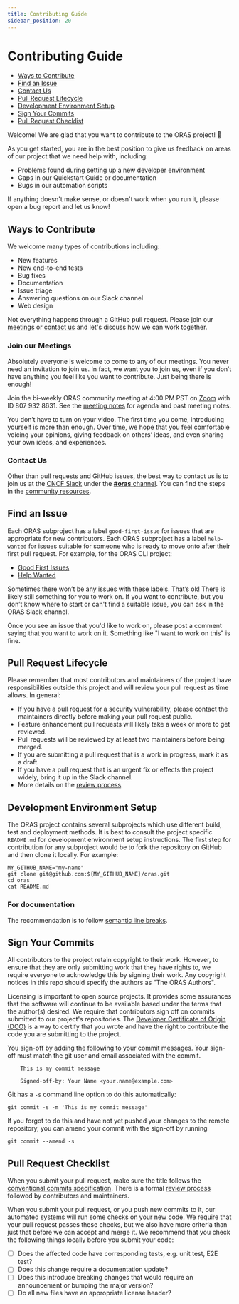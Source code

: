 ```yaml
---
title: Contributing Guide
sidebar_position: 20
---
```


# Contributing Guide

* [Ways to Contribute](#ways-to-contribute)
* [Find an Issue](#find-an-issue)
* [Contact Us](#contact-us)
* [Pull Request Lifecycle](#pull-request-lifecycle)
* [Development Environment Setup](#development-environment-setup)
* [Sign Your Commits](#sign-your-commits)
* [Pull Request Checklist](#pull-request-checklist)

Welcome! We are glad that you want to contribute to the ORAS project! 💖

As you get started, you are in the best position to give us feedback on areas of
our project that we need help with, including:

* Problems found during setting up a new developer environment
* Gaps in our Quickstart Guide or documentation
* Bugs in our automation scripts

If anything doesn't make sense, or doesn't work when you run it, please open a
bug report and let us know!

## Ways to Contribute

We welcome many types of contributions including:

* New features
* New end-to-end tests
* Bug fixes
* Documentation
* Issue triage
* Answering questions on our Slack channel
* Web design

Not everything happens through a GitHub pull request. Please join our
[meetings](#join-our-meetings) or [contact us](#contact-us) and let's discuss
how we can work together.

### Join our Meetings

Absolutely everyone is welcome to come to any of our meetings. You never need an
invitation to join us. In fact, we want you to join us, even if you don’t have
anything you feel like you want to contribute. Just being there is enough!

Join the bi-weekly ORAS community meeting at 4:00 PM PST on [Zoom][zoom] with ID
807 932 8631. See the [meeting notes][meeting-notes] for agenda and past
meeting notes.

You don’t have to turn on your video. The first time you come, introducing
yourself is more than enough. Over time, we hope that you feel comfortable
voicing your opinions, giving feedback on others’ ideas, and even sharing your
own ideas, and experiences.

### Contact Us

Other than pull requests and GitHub issues, the best way to contact us is to
join us at the [CNCF Slack][cncf-slack] under the [**#oras** channel][slack].
You can find the steps in the [community
resources](/docs/community/community_resources#joining-the-slack-channel).

## Find an Issue

Each ORAS subproject has a label `good-first-issue` for issues that are
appropriate for new contributors. Each ORAS subproject has a label `help-wanted`
for issues suitable for someone who is ready to move onto after their first pull
request. For example, for the ORAS CLI project:

* [Good First Issues][good-first-issue]
* [Help Wanted][help-wanted-label]

Sometimes there won’t be any issues with these labels. That’s ok! There is
likely still something for you to work on. If you want to contribute, but you
don’t know where to start or can't find a suitable issue, you can ask in the
ORAS Slack channel.

Once you see an issue that you'd like to work on, please post a comment saying
that you want to work on it. Something like "I want to work on this" is fine.

## Pull Request Lifecycle

Please remember that most contributors and maintainers of the project have
responsibilities outside this project and will review your pull request as time
allows. In general:

* If you have a pull request for a security vulnerability, please contact the
  maintainers directly before making your pull request public.
* Feature enhancement pull requests will likely take a week or more to get
  reviewed.
* Pull requests will be reviewed by at least two maintainers before being
  merged.
* If you are submitting a pull request that is a work in progress, mark it as a
  draft.
* If you have a pull request that is an urgent fix or effects the project
  widely, bring it up in the Slack channel.
* More details on the [review process][review-process].

## Development Environment Setup

The ORAS project contains several subprojects which use different build, test
and deployment methods. It is best to consult the project specific `README.md`
for development environment setup instructions. The first step for contribution
for any subproject would be to fork the repository on GitHub and then clone it
locally. For example:

```console
MY_GITHUB_NAME="my-name"
git clone git@github.com:${MY_GITHUB_NAME}/oras.git
cd oras
cat README.md
```

### For documentation

The recommendation is to follow [semantic line breaks][sembr].

## Sign Your Commits

All contributors to the project retain copyright to their work. However, to
ensure that they are only submitting work that they have rights to, we require
everyone to acknowledge this by signing their work. Any copyright notices in
this repo should specify the authors as "The ORAS Authors".

Licensing is important to open source projects. It provides some assurances that
the software will continue to be available based under the terms that the
author(s) desired. We require that contributors sign off on commits submitted to
our project's repositories. The [Developer Certificate of Origin (DCO)][dco] is
a way to certify that you wrote and have the right to contribute the code you
are submitting to the project.

You sign-off by adding the following to your commit messages. Your sign-off must
match the git user and email associated with the commit.

```console
    This is my commit message

    Signed-off-by: Your Name <your.name@example.com>
```

Git has a `-s` command line option to do this automatically:

    git commit -s -m 'This is my commit message'

If you forgot to do this and have not yet pushed your changes to the remote
repository, you can amend your commit with the sign-off by running

    git commit --amend -s 

## Pull Request Checklist

When you submit your pull request, make sure the title follows the [conventional
commits specification][conventional-commits]. There is a formal [review
process][review-process] followed by contributors and maintainers.

When you submit your pull request, or you push new commits to it, our automated
systems will run some checks on your new code. We require that your pull request
passes these checks, but we also have more criteria than just that before we can
accept and merge it. We recommend that you check the following things locally
before you submit your code:

* [ ]  Does the affected code have corresponding tests, e.g. unit test, E2E
  test?
* [ ]  Does this change require a documentation update?
* [ ]  Does this introduce breaking changes that would require an announcement
  or bumping the major version?
* [ ]  Do all new files have an appropriate license header?

[zoom]: https://zoom.us/j/8079328631?pwd=UzN0NUlmbmcvTTN5L0o5VUQ2YndyQT09
[cncf-slack]: https://cloud-native.slack.com
[slack]: https://app.slack.com/client/T08PSQ7BQ/CJ1KHJM5Z
[good-first-issue]: https://github.com/oras-project/oras/labels/good%20first%20issue
[help-wanted-label]: https://github.com/oras-project/oras/labels/help%20wanted
[sembr]: https://sembr.org/
[conventional-commits]: https://www.conventionalcommits.org/
[review-process]: https://github.com/oras-project/community/blob/main/REVIEWING.md
[dco]: https://probot.github.io/apps/dco/
[meeting-notes]: https://hackmd.io/P-O6n222TcSMoJgHmTTduw?view
